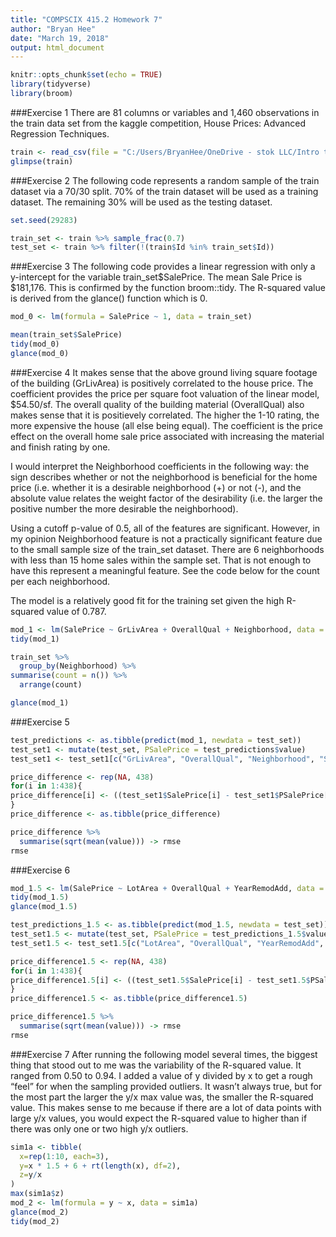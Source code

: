 ```yaml
---
title: "COMPSCIX 415.2 Homework 7"
author: "Bryan Hee"
date: "March 19, 2018"
output: html_document
---
```


```r
knitr::opts_chunk$set(echo = TRUE)
library(tidyverse)
library(broom)
```

###Exercise 1
There are 81 columns or variables and 1,460 observations in the train data set from the kaggle competition, House Prices: Advanced Regression Techniques.

```r
train <- read_csv(file = "C:/Users/BryanHee/OneDrive - stok LLC/Intro to Data Science/HW Assignments/Assignment 7/train.csv")
glimpse(train)
```

###Exercise 2
The following code represents a random sample of the train dataset via a 70/30 split. 70% of the train dataset will be used as a training dataset. The remaining 30% will be used as the testing dataset.

```r
set.seed(29283)

train_set <- train %>% sample_frac(0.7)
test_set <- train %>% filter(!(train$Id %in% train_set$Id))
```

###Exercise 3
The following code provides a linear regression with only a y-intercept for the variable train_set$SalePrice. The mean Sale Price is $181,176. This is confirmed by the function broom::tidy. The R-squared value is derived from the glance() function which is 0.

```r
mod_0 <- lm(formula = SalePrice ~ 1, data = train_set)

mean(train_set$SalePrice)
tidy(mod_0)
glance(mod_0)
```

###Exercise 4
It makes sense that the above ground living square footage of the building (GrLivArea) is positively correlated to the house price. The coefficient provides the price per square foot valuation of the linear model, $54.50/sf. The overall quality of the building material (OverallQual) also makes sense that it is positievely correlated. The higher the 1-10 rating, the more expensive the house (all else being equal). The coefficient is the price effect on the overall home sale price associated with increasing the material and finish rating by one. 

I would interpret the Neighborhood coefficients in the following way: the sign describes whether or not the neighborhood is beneficial for the home price (i.e. whether it is a desirable neighborhood (+) or not (-), and the absolute value relates the weight factor of the desirability (i.e. the larger the positive number the more desirable the neighborhood).

Using a cutoff p-value of 0.5, all of the features are significant. However, in my opinion Neighborhood feature is not a practically significant feature due to the small sample size of the train_set dataset. There are 6 neighborhoods with less than 15 home sales within the sample set. That is not enough to have this represent a meaningful feature. See the code below for the count per each neighborhood.

The model is a relatively good fit for the training set given the high R-squared value of 0.787.

```r
mod_1 <- lm(SalePrice ~ GrLivArea + OverallQual + Neighborhood, data = train_set)
tidy(mod_1)

train_set %>%
  group_by(Neighborhood) %>%
summarise(count = n()) %>%
  arrange(count)

glance(mod_1)
```

###Exercise 5

```r
test_predictions <- as.tibble(predict(mod_1, newdata = test_set))
test_set1 <- mutate(test_set, PSalePrice = test_predictions$value)
test_set1 <- test_set1[c("GrLivArea", "OverallQual", "Neighborhood", "SalePrice", "PSalePrice")]

price_difference <- rep(NA, 438)
for(i in 1:438){
price_difference[i] <- ((test_set1$SalePrice[i] - test_set1$PSalePrice[i])^2)
}
price_difference <- as.tibble(price_difference)

price_difference %>%
  summarise(sqrt(mean(value))) -> rmse
rmse
```

###Exercise 6

```r
mod_1.5 <- lm(SalePrice ~ LotArea + OverallQual + YearRemodAdd, data = train_set)
tidy(mod_1.5)
glance(mod_1.5)

test_predictions_1.5 <- as.tibble(predict(mod_1.5, newdata = test_set))
test_set1.5 <- mutate(test_set, PSalePrice = test_predictions_1.5$value)
test_set1.5 <- test_set1.5[c("LotArea", "OverallQual", "YearRemodAdd", "SalePrice", "PSalePrice")]

price_difference1.5 <- rep(NA, 438)
for(i in 1:438){
price_difference1.5[i] <- ((test_set1.5$SalePrice[i] - test_set1.5$PSalePrice[i])^2)
}
price_difference1.5 <- as.tibble(price_difference1.5)

price_difference1.5 %>%
  summarise(sqrt(mean(value))) -> rmse
rmse
```

###Exercise 7
After running the following model several times, the biggest thing that stood out to me was the variability of the R-squared value. It ranged from 0.50 to 0.94. I added a value of y divided by x to get a rough "feel" for when the sampling provided outliers. It wasn't always true, but for the most part the larger the y/x max value was, the smaller the R-squared value. This makes sense to me because if there are a lot of data points with large y/x values, you would expect the R-squared value to higher than if there was only one or two high y/x outliers.

```r
sim1a <- tibble(
  x=rep(1:10, each=3),
  y=x * 1.5 + 6 + rt(length(x), df=2),
  z=y/x
)
max(sim1a$z)
mod_2 <- lm(formula = y ~ x, data = sim1a)
glance(mod_2)
tidy(mod_2)
```



